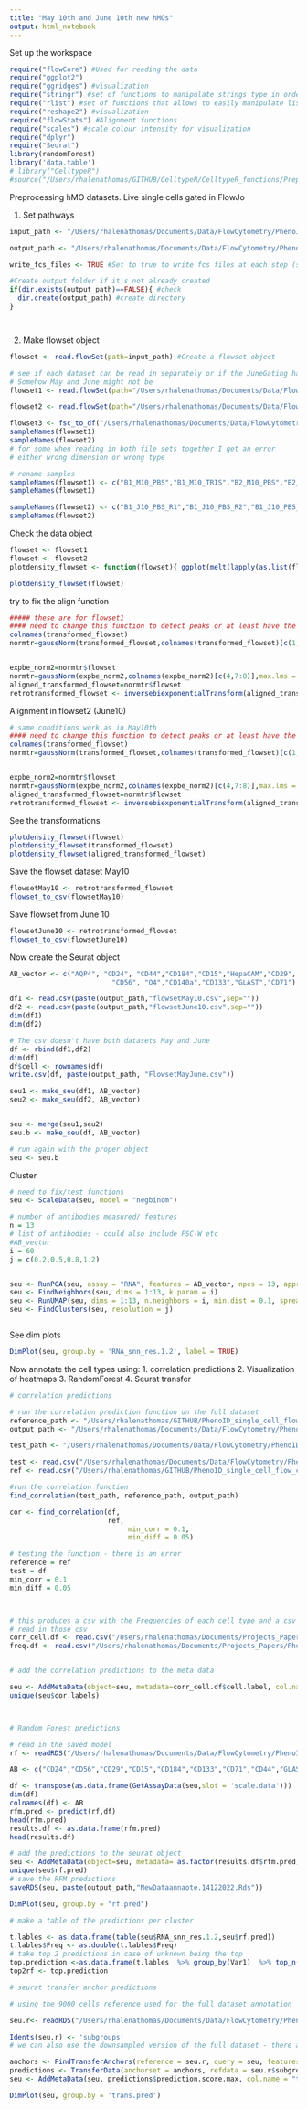 ```yaml
---
title: "May 10th and June 10th new hMOs"
output: html_notebook
---
```


Set up the workspace

```r

require("flowCore") #Used for reading the data
require("ggplot2")
require("ggridges") #visualization
require("stringr") #set of functions to manipulate strings type in order to have nice titles
require("rlist") #set of functions that allows to easily manipulate lists
require("reshape2") #visualization
require("flowStats") #Alignment functions
require("scales") #scale colour intensity for visualization
require("dplyr")
require("Seurat")
library(randomForest)
library('data.table')
# library("CelltypeR")
#source("/Users/rhalenathomas/GITHUB/CelltypeR/CelltypeR_functions/Preprocessing.R")


```

Preprocessing hMO datasets.  Live single cells gated in FlowJo

1. Set pathways

```r

input_path <- "/Users/rhalenathomas/Documents/Data/FlowCytometry/PhenoID/GatingPlanExperiment/May10June10_livegating/"

output_path <- "/Users/rhalenathomas/Documents/Data/FlowCytometry/PhenoID/FlowDataFiles/PresortingMay10June10/"

write_fcs_files <- TRUE #Set to true to write fcs files at each step (subsampled, transformed, aligned and scaled) - recommended 

#Create output folder if it's not already created
if(dir.exists(output_path)==FALSE){ #check
  dir.create(output_path) #create directory
}




```


2. Make flowset object

```r

flowset <- read.flowSet(path=input_path) #Create a flowset object

# see if each dataset can be read in separately or if the JuneGating has a problem. 
# Somehow May and June might not be 
flowset1 <- read.flowSet(path="/Users/rhalenathomas/Documents/Data/FlowCytometry/PhenoID/GatingPlanExperiment/livegatingMay10/")

flowset2 <- read.flowSet(path="/Users/rhalenathomas/Documents/Data/FlowCytometry/PhenoID/GatingPlanExperiment/livegatingJune10/")

flowset3 <- fsc_to_df("/Users/rhalenathomas/Documents/Data/FlowCytometry/PhenoID/GatingPlanExperiment/May10June10_livegating/")  
sampleNames(flowset1)
sampleNames(flowset2)
# for some when reading in both file sets together I get an error
# either wrong dimension or wrong type 

# rename samples 
sampleNames(flowset1) <- c("B1_M10_PBS","B1_M10_TRIS","B2_M10_PBS","B2_M10_TRIS")
sampleNames(flowset1)

sampleNames(flowset2) <- c("B1_J10_PBS_R1","B1_J10_PBS_R2","B1_J10_PBS_R3")
sampleNames(flowset2) 

```


Check the data object


```r

flowset <- flowset1
flowset <- flowset2
plotdensity_flowset <- function(flowset){ ggplot(melt(lapply(as.list(flowset@frames),function(x){x=as.data.frame(x@exprs)})), aes(x=value,y=L1,fill=L1)) + geom_density_ridges(alpha=.4,verbose=FALSE) +facet_wrap(~variable)+theme_light()} 

plotdensity_flowset(flowset)

```

try to fix the align function

```r
##### these are for flowset1
#### need to change this function to detect peaks or at least have the user add the column number
colnames(transformed_flowset)
normtr=gaussNorm(transformed_flowset,colnames(transformed_flowset)[c(1,3,9:length(colnames(transformed_flowset))-1)],max.lms = 2,peak.density.thr = 0.001)


expbe_norm2=normtr$flowset
normtr=gaussNorm(expbe_norm2,colnames(expbe_norm2)[c(4,7:8)],max.lms = 1,peak.density.thr = 0.05)#Detects and align 1 peak 
aligned_transformed_flowset=normtr$flowset
retrotransformed_flowset <- inversebiexponentialTransform(aligned_transformed_flowset) 

```

Alignment in flowset2 (June10)

```r

# same conditions work as in May10th
#### need to change this function to detect peaks or at least have the user add the column number
colnames(transformed_flowset)
normtr=gaussNorm(transformed_flowset,colnames(transformed_flowset)[c(1,3,9:length(colnames(transformed_flowset))-1)],max.lms = 2,peak.density.thr = 0.001)


expbe_norm2=normtr$flowset
normtr=gaussNorm(expbe_norm2,colnames(expbe_norm2)[c(4,7:8)],max.lms = 1,peak.density.thr = 0.05)#Detects and align 1 peak 
aligned_transformed_flowset=normtr$flowset
retrotransformed_flowset <- inversebiexponentialTransform(aligned_transformed_flowset) 
```



See the transformations
```r
plotdensity_flowset(flowset)
plotdensity_flowset(transformed_flowset)
plotdensity_flowset(aligned_transformed_flowset)


```


Save the flowset dataset May10

```r

flowsetMay10 <- retrotransformed_flowset
flowset_to_csv(flowsetMay10)


```

Save flowset from June 10

```r
flowsetJune10 <- retrotransformed_flowset
flowset_to_csv(flowsetJune10)

```



Now create the Seurat object

```r

AB_vector <- c("AQP4", "CD24", "CD44","CD184","CD15","HepaCAM","CD29",
                         "CD56", "O4","CD140a","CD133","GLAST","CD71")

df1 <- read.csv(paste(output_path,"flowsetMay10.csv",sep=""))
df2 <- read.csv(paste(output_path,"flowsetJune10.csv",sep=""))
dim(df1)
dim(df2)

# The csv doesn't have both datasets May and June
df <- rbind(df1,df2)
dim(df)
df$cell <- rownames(df)
write.csv(df, paste(output_path, "FlowsetMayJune.csv"))

seu1 <- make_seu(df1, AB_vector)
seu2 <- make_seu(df2, AB_vector)


seu <- merge(seu1,seu2)
seu.b <- make_seu(df, AB_vector)

# run again with the proper object 
seu <- seu.b

```

Cluster


```r

# need to fix/test functions
seu <- ScaleData(seu, model = "negbinom")

# number of antibodies measured/ features 
n = 13
# list of antibodies - could also include FSC-W etc
#AB_vector 
i = 60
j = c(0.2,0.5,0.8,1.2)


seu <- RunPCA(seu, assay = "RNA", features = AB_vector, npcs = 13, approx = FALSE )
seu <- FindNeighbors(seu, dims = 1:13, k.param = i)
seu <- RunUMAP(seu, dims = 1:13, n.neighbors = i, min.dist = 0.1, spread = 1.5)
seu <- FindClusters(seu, resolution = j)



```
See dim plots

```r

DimPlot(seu, group.by = 'RNA_snn_res.1.2', label = TRUE)


```

Now annotate the cell types using:
1. correlation predictions
2. Visualization of heatmaps
3. RandomForest
4. Seurat transfer


```r

# correlation predictions

# run the correlation prediction function on the full dataset
reference_path <- "/Users/rhalenathomas/GITHUB/PhenoID_single_cell_flow_cytometry_analysis/old/correlation/ReferenceMatrix9celltypesOrdered.csv"
output_path <- "/Users/rhalenathomas/Documents/Data/FlowCytometry/PhenoID/FlowDataFiles/PresortingMay10June10/"

test_path <- "/Users/rhalenathomas/Documents/Data/FlowCytometry/PhenoID/FlowDataFiles/PresortingMay10June10//FlowsetMayJune.csv"

test <- read.csv("/Users/rhalenathomas/Documents/Data/FlowCytometry/PhenoID/FlowDataFiles/PresortingMay10June10/FlowsetMayJune.csv")
ref <- read.csv("/Users/rhalenathomas/GITHUB/PhenoID_single_cell_flow_cytometry_analysis/old/correlation/ReferenceMatrix9celltypesOrdered.csv")

#run the correlation function
find_correlation(test_path, reference_path, output_path)

cor <- find_correlation(df, 
                        ref, 
                             min_corr = 0.1, 
                             min_diff = 0.05)

# testing the function - there is an error
reference = ref
test = df
min_corr = 0.1 
min_diff = 0.05



# this produces a csv with the Frequencies of each cell type and a csv with the best and second best correlation coefficients
# read in those csv
corr_cell.df <- read.csv("/Users/rhalenathomas/Documents/Projects_Papers/PhenoID/ForFigures/Corr_all/corr_celltypes.csv")
freq.df <- read.csv("/Users/rhalenathomas/Documents/Projects_Papers/PhenoID/ForFigures/Corr_all/Frequencytabletypes.csv")


# add the correlation predictions to the meta data

seu <- AddMetaData(object=seu, metadata=corr_cell.df$cell.label, col.name = 'cor.labels')
unique(seu$cor.labels)




```



```r
# Random Forest predictions

# read in the saved model
rf <- readRDS("/Users/rhalenathomas/Documents/Data/FlowCytometry/PhenoID/Analysis/PaperFigures/RFM_trained.11072022.Rds")

AB <- c("CD24","CD56","CD29","CD15","CD184","CD133","CD71","CD44","GLAST","AQP4","HepaCAM", "CD140a","O4")

df <- transpose(as.data.frame(GetAssayData(seu,slot = 'scale.data')))
dim(df)
colnames(df) <- AB
rfm.pred <- predict(rf,df)
head(rfm.pred)
results.df <- as.data.frame(rfm.pred)
head(results.df)

# add the predictions to the seurat object
seu <- AddMetaData(object=seu, metadata= as.factor(results.df$rfm.pred), col.name = 'rf.pred')
unique(seu$rf.pred)
# save the RFM predictions
saveRDS(seu, paste(output_path,"NewDataannaote.14122022.Rds"))

DimPlot(seu, group.by = "rf.pred")

# make a table of the predictions per cluster

t.lables <- as.data.frame(table(seu$RNA_snn_res.1.2,seu$rf.pred))
t.lables$Freq <- as.double(t.lables$Freq)
# take top 2 predictions in case of unknown being the top 
top.prediction <-as.data.frame(t.lables  %>% group_by(Var1)  %>% top_n(2, Freq))
top2rf <- top.prediction


```



```r

# seurat transfer anchor predictions

# using the 9000 cells reference used for the full dataset annotation

seu.r<- readRDS("/Users/rhalenathomas/Documents/Data/FlowCytometry/PhenoID/Analysis/PaperFigures/Seu9000annot.08072021.RDS")

Idents(seu.r) <- 'subgroups'
# we can also use the downsampled version of the full dataset - there are more subgroups of cells

anchors <- FindTransferAnchors(reference = seu.r, query = seu, features = AB, dims = 1:12)
predictions <- TransferData(anchorset = anchors, refdata = seu.r$subgroups, k.weight = 25)
seu <- AddMetaData(seu, predictions$prediction.score.max, col.name = "trans.pred")

DimPlot(seu, group.by = 'trans.pred')



```


